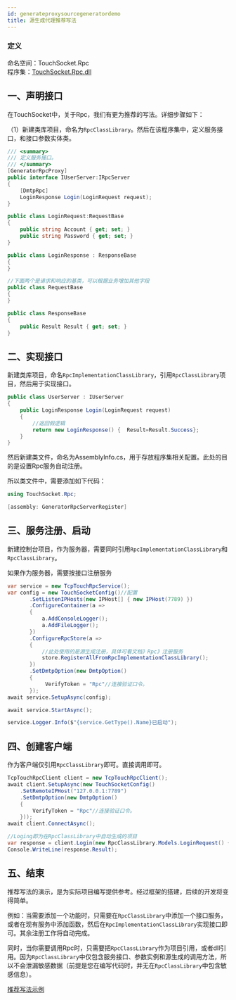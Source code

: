 ```yaml
---
id: generateproxysourcegeneratordemo
title: 源生成代理推荐写法
---
```


### 定义

命名空间：TouchSocket.Rpc <br/>
程序集：[TouchSocket.Rpc.dll](https://www.nuget.org/packages/TouchSocket.Rpc)


## 一、声明接口

在TouchSocket中，关于Rpc，我们有更为推荐的写法。详细步骤如下：

（1）新建类库项目，命名为`RpcClassLibrary`。然后在该程序集中，定义服务接口，和接口参数实体类。

```csharp showLineNumbers
/// <summary>
/// 定义服务接口。
/// </summary>
[GeneratorRpcProxy]
public interface IUserServer:IRpcServer
{
    [DmtpRpc]
    LoginResponse Login(LoginRequest request);
}
```

```csharp showLineNumbers
public class LoginRequest:RequestBase
{
    public string Account { get; set; }
    public string Password { get; set; }
}

public class LoginResponse : ResponseBase
{
}

//下面两个是请求和响应的基类，可以根据业务增加其他字段
public class RequestBase
{
}

public class ResponseBase
{
    public Result Result { get; set; }
}
```

## 二、实现接口

新建类库项目，命名`RpcImplementationClassLibrary`，引用`RpcClassLibrary`项目，然后用于实现接口。

```csharp showLineNumbers
public class UserServer : IUserServer
{
    public LoginResponse Login(LoginRequest request)
    {
        //返回假逻辑
        return new LoginResponse() {  Result=Result.Success};
    }
}
```

然后新建类文件，命名为AssemblyInfo.cs，用于存放程序集相关配置。此处的目的是设置Rpc服务自动注册。

所以类文件中，需要添加如下代码：

```csharp showLineNumbers
using TouchSocket.Rpc;

[assembly: GeneratorRpcServerRegister]
```

## 三、服务注册、启动

新建控制台项目，作为服务器，需要同时引用`RpcImplementationClassLibrary`和`RpcClassLibrary`。

如果作为服务器，需要按接口注册服务

```csharp showLineNumbers
var service = new TcpTouchRpcService();
var config = new TouchSocketConfig()//配置
       .SetListenIPHosts(new IPHost[] { new IPHost(7789) })
       .ConfigureContainer(a =>
       {
           a.AddConsoleLogger();
           a.AddFileLogger();
       })
       .ConfigureRpcStore(a => 
       {
           //此处使用的是源生成注册，具体可看文档》Rpc》注册服务
           store.RegisterAllFromRpcImplementationClassLibrary();
       })
       .SetDmtpOption(new DmtpOption()
       {
            VerifyToken = "Rpc"//连接验证口令。
       });
await service.SetupAsync(config);

await service.StartAsync();

service.Logger.Info($"{service.GetType().Name}已启动");
```

## 四、创建客户端

作为客户端仅引用`RpcClassLibrary`即可。直接调用即可。

```csharp {8}
TcpTouchRpcClient client = new TcpTouchRpcClient();
await client.SetupAsync(new TouchSocketConfig()
    .SetRemoteIPHost("127.0.0.1:7789")
    .SetDmtpOption(new DmtpOption()
    {
        VerifyToken = "Rpc"//连接验证口令。
    }));
await client.ConnectAsync();

//Loging即为在RpcClassLibrary中自动生成的项目
var response = client.Login(new RpcClassLibrary.Models.LoginRequest() { Account= "Account",Password= "Account" });
Console.WriteLine(response.Result);
```

## 五、结束

推荐写法的演示，是为实际项目编写提供参考。经过框架的搭建，后续的开发将变得简单。

例如：当需要添加一个功能时，只需要在`RpcClassLibrary`中添加一个接口服务，或者在现有服务中添加函数，然后在`RpcImplementationClassLibrary`实现接口即可。其余注册工作将自动完成。

同时，当你需要调用Rpc时，只需要把`RpcClassLibrary`作为项目引用，或者dll引用。因为`RpcClassLibrary`中仅包含服务接口、参数实例和源生成的调用方法，所以不会泄漏敏感数据（前提是您在编写代码时，并无在`RpcClassLibrary`中包含敏感信息）。

[推荐写法示例](https://gitee.com/RRQM_Home/TouchSocket/tree/master/examples/Dmtp)

